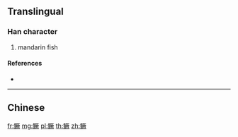 {{character info/new}}
{{also|鱖}}
==Translingual==

===Han character===
{{Han char|rn=195|rad=鱼|as=12|sn=20|four=|canj=NMMTO}}

# mandarin fish

====References====
* {{Han ref|kx=1480.511|hdz=74713.060|uh=9CDC|ud=40156}}

----

==Chinese==
{{zh-see|鱖}}

[[fr:鳜]]
[[mg:鳜]]
[[pl:鳜]]
[[th:鳜]]
[[zh:鳜]]